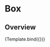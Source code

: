 

<Meta title="Patterns/Box" component={Box} />


# Box

## Overview

<Canvas>
  <Story
    name="Overview"
    args={{
      borderRadius: 'sm',
      padding: '2xl',
      borderColor: 'gray.900',
      borderWidth: '1px',
    }}
  >
    {Template.bind({})}
  </Story>
</Canvas>

